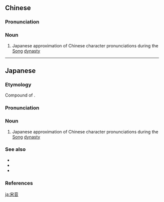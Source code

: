 ==Chinese==
{{zh-forms}}

===Pronunciation===
{{zh-pron
|m=sòngyīn
|c=sung3 jam1
|cat=n
}}

===Noun===
{{zh-noun}}

# Japanese approximation of Chinese character pronunciations during the [[Song]] [[dynasty]]

----

==Japanese==
{{ja-kanjitab|そう|おん|yomi=o}}

===Etymology===
Compound of {{compound|宋|tr1=sō|t1=Song dynasty|音|tr2=on|t2=sound|lang=ja|sort=そうおん}}.

===Pronunciation===
{{ja-pron|yomi=o|そうおん|acc=1|acc_ref=DJR,NHK}}

===Noun===
{{ja-noun|そうおん}}

# Japanese approximation of Chinese character pronunciations during the [[Song]] [[dynasty]]

===See also===
* {{ja-r|呉音|ご.おん}}
* {{ja-r|漢音|かんおん}}
* {{ja-r|唐音|とうおん}}

===References===
<references/>

[[ja:宋音]]